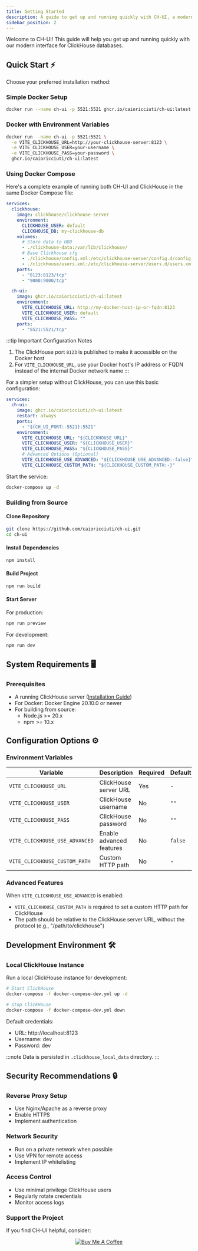 ```yaml
---
title: Getting Started
description: A guide to get up and running quickly with CH-UI, a modern interface for ClickHouse databases.
sidebar_position: 2
---
```



Welcome to CH-UI! This guide will help you get up and running quickly with our modern interface for ClickHouse databases.

## Quick Start ⚡

Choose your preferred installation method:

<Tabs>
  <TabItem value="docker" label="Docker (Recommended)">

### Simple Docker Setup

```bash
docker run --name ch-ui -p 5521:5521 ghcr.io/caioricciuti/ch-ui:latest
```

### Docker with Environment Variables

```bash
docker run --name ch-ui -p 5521:5521 \
  -e VITE_CLICKHOUSE_URL=http://your-clickhouse-server:8123 \
  -e VITE_CLICKHOUSE_USER=your-username \
  -e VITE_CLICKHOUSE_PASS=your-password \
  ghcr.io/caioricciuti/ch-ui:latest
```

  </TabItem>
  <TabItem value="docker-compose" label="Docker Compose">

### Using Docker Compose

Here's a complete example of running both CH-UI and ClickHouse in the same Docker Compose file:

```yaml
services:
  clickhouse:
    image: clickhouse/clickhouse-server
    environment:
      CLICKHOUSE_USER: default
      CLICKHOUSE_DB: my-clickhouse-db
    volumes:
      # Store data to HDD
      - ./clickhouse-data:/var/lib/clickhouse/
      # Base Clickhouse cfg
      - ./clickhouse/config.xml:/etc/clickhouse-server/config.d/config.xml
      - ./clickhouse/users.xml:/etc/clickhouse-server/users.d/users.xml
    ports:
      - "8123:8123/tcp"
      - "9000:9000/tcp"

  ch-ui:
    image: ghcr.io/caioricciuti/ch-ui:latest
    environment:
      VITE_CLICKHOUSE_URL: http://my-docker-host-ip-or-fqdn:8123
      VITE_CLICKHOUSE_USER: default
      VITE_CLICKHOUSE_PASS: ""
    ports:
      - "5521:5521/tcp"
```

:::tip Important Configuration Notes

1. The ClickHouse port `8123` is published to make it accessible on the Docker host
2. For `VITE_CLICKHOUSE_URL`, use your Docker host's IP address or FQDN instead of the internal Docker network name
   :::

For a simpler setup without ClickHouse, you can use this basic configuration:

```yaml
services:
  ch-ui:
    image: ghcr.io/caioricciuti/ch-ui:latest
    restart: always
    ports:
      - "${CH_UI_PORT:-5521}:5521"
    environment:
      VITE_CLICKHOUSE_URL: "${CLICKHOUSE_URL}"
      VITE_CLICKHOUSE_USER: "${CLICKHOUSE_USER}"
      VITE_CLICKHOUSE_PASS: "${CLICKHOUSE_PASS}"
      # Advanced Options (Optional)
      VITE_CLICKHOUSE_USE_ADVANCED: "${CLICKHOUSE_USE_ADVANCED:-false}"
      VITE_CLICKHOUSE_CUSTOM_PATH: "${CLICKHOUSE_CUSTOM_PATH:-}"
```

Start the service:

```bash
docker-compose up -d
```

  </TabItem>
  <TabItem value="source" label="Build from Source">

### Building from Source

#### Clone Repository

```bash
git clone https://github.com/caioricciuti/ch-ui.git
cd ch-ui
```

#### Install Dependencies

```bash
npm install
```

#### Build Project

```bash
npm run build
```

#### Start Server

For production:

```bash
npm run preview
```

For development:

```bash
npm run dev
```

  </TabItem>
</Tabs>

## System Requirements 🖥️

### Prerequisites

- A running ClickHouse server ([Installation Guide](https://clickhouse.com/docs/en/install#quick-install))
- For Docker: Docker Engine 20.10.0 or newer
- For building from source:
  - Node.js >= 20.x
  - npm >= 10.x

## Configuration Options ⚙️

### Environment Variables

| Variable                       | Description              | Required | Default |
| ------------------------------ | ------------------------ | -------- | ------- |
| `VITE_CLICKHOUSE_URL`          | ClickHouse server URL    | Yes      | -       |
| `VITE_CLICKHOUSE_USER`         | ClickHouse username      | No       | `""`    |
| `VITE_CLICKHOUSE_PASS`         | ClickHouse password      | No       | `""`    |
| `VITE_CLICKHOUSE_USE_ADVANCED` | Enable advanced features | No       | `false` |
| `VITE_CLICKHOUSE_CUSTOM_PATH`  | Custom HTTP path         | No       | -       |

### Advanced Features

When `VITE_CLICKHOUSE_USE_ADVANCED` is enabled:

- `VITE_CLICKHOUSE_CUSTOM_PATH` is required to set a custom HTTP path for ClickHouse
- The path should be relative to the ClickHouse server URL, without the protocol (e.g., "/path/to/clickhouse")

## Development Environment 🛠️

### Local ClickHouse Instance

Run a local ClickHouse instance for development:

```bash
# Start ClickHouse
docker-compose -f docker-compose-dev.yml up -d

# Stop ClickHouse
docker-compose -f docker-compose-dev.yml down
```

Default credentials:

- URL: http://localhost:8123
- Username: dev
- Password: dev

:::note
Data is persisted in `.clickhouse_local_data` directory.
:::

## Security Recommendations 🔒

### Reverse Proxy Setup

- Use Nginx/Apache as a reverse proxy
- Enable HTTPS
- Implement authentication

### Network Security

- Run on a private network when possible
- Use VPN for remote access
- Implement IP whitelisting

### Access Control

- Use minimal privilege ClickHouse users
- Regularly rotate credentials
- Monitor access logs

### Support the Project

If you find CH-UI helpful, consider:

<div align="center">
  <a href="https://buymeacoffee.com/caioricciuti?utm_source=ch-ui-docs&utm_medium=docs">
    <img
      src="https://img.buymeacoffee.com/button-api/?text=Buy me a coffee&emoji=&slug=caioricciuti&button_colour=FF813F&font_colour=ffffff&font_family=Cookie&outline_colour=000000&coffee_colour=FFDD00"
      alt="Buy Me A Coffee"
    />
  </a>
</div>
